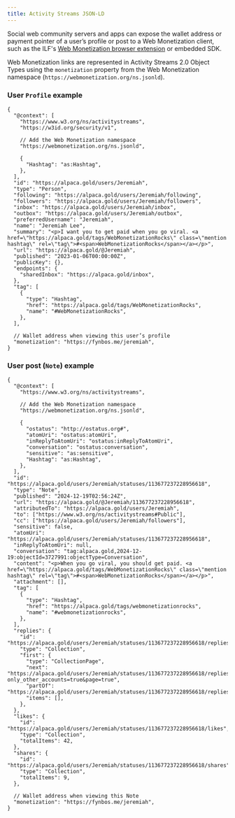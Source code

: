 ```yaml
---
title: Activity Streams JSON-LD
---
```



Social web community servers and apps can expose the wallet address or payment pointer of a user’s profile or post to a Web Monetization client, such as the ILF's [Web Monetization browser extension](/supporters/get-started#1-download-and-install-the-extension) or embedded SDK.

Web Monetization links are represented in <LinkOut href="https://www.w3.org/TR/activitystreams-core/">Activity Streams 2.0</LinkOut> <LinkOut href="https://www.w3.org/TR/activitystreams-vocabulary/#dfn-object">Object Types</LinkOut> using the `monetization` property from the Web Monetization namespace (`https://webmonetization.org/ns.jsonld`).

### User `Profile` example

```jsonc wrap
{
  "@context": [
    "https://www.w3.org/ns/activitystreams",
    "https://w3id.org/security/v1",

    // Add the Web Monetization namespace
    "https://webmonetization.org/ns.jsonld",

    {
      "Hashtag": "as:Hashtag",
    },
  ],
  "id": "https://alpaca.gold/users/Jeremiah",
  "type": "Person",
  "following": "https://alpaca.gold/users/Jeremiah/following",
  "followers": "https://alpaca.gold/users/Jeremiah/followers",
  "inbox": "https://alpaca.gold/users/Jeremiah/inbox",
  "outbox": "https://alpaca.gold/users/Jeremiah/outbox",
  "preferredUsername": "Jeremiah",
  "name": "Jeremiah Lee",
  "summary": "<p>I want you to get paid when you go viral. <a href=\"https://alpaca.gold/tags/WebMonetizationRocks\" class=\"mention hashtag\" rel=\"tag\">#<span>WebMonetizationRocks</span></a></p>",
  "url": "https://alpaca.gold/@Jeremiah",
  "published": "2023-01-06T00:00:00Z",
  "publicKey": {},
  "endpoints": {
    "sharedInbox": "https://alpaca.gold/inbox",
  },
  "tag": [
    {
      "type": "Hashtag",
      "href": "https://alpaca.gold/tags/WebMonetizationRocks",
      "name": "#WebMonetizationRocks",
    },
  ],

  // Wallet address when viewing this user’s profile
  "monetization": "https://fynbos.me/jeremiah",
}
```

### User post (`Note`) example

```jsonc wrap
{
  "@context": [
    "https://www.w3.org/ns/activitystreams",

    // Add the Web Monetization namespace
    "https://webmonetization.org/ns.jsonld",

    {
      "ostatus": "http://ostatus.org#",
      "atomUri": "ostatus:atomUri",
      "inReplyToAtomUri": "ostatus:inReplyToAtomUri",
      "conversation": "ostatus:conversation",
      "sensitive": "as:sensitive",
      "Hashtag": "as:Hashtag",
    },
  ],
  "id": "https://alpaca.gold/users/Jeremiah/statuses/113677237228956618",
  "type": "Note",
  "published": "2024-12-19T02:56:24Z",
  "url": "https://alpaca.gold/@Jeremiah/113677237228956618",
  "attributedTo": "https://alpaca.gold/users/Jeremiah",
  "to": ["https://www.w3.org/ns/activitystreams#Public"],
  "cc": ["https://alpaca.gold/users/Jeremiah/followers"],
  "sensitive": false,
  "atomUri": "https://alpaca.gold/users/Jeremiah/statuses/113677237228956618",
  "inReplyToAtomUri": null,
  "conversation": "tag:alpaca.gold,2024-12-19:objectId=3727991:objectType=Conversation",
  "content": "<p>When you go viral, you should get paid. <a href=\"https://alpaca.gold/tags/WebMonetizationRocks\" class=\"mention hashtag\" rel=\"tag\">#<span>WebMonetizationRocks</span></a></p>",
  "attachment": [],
  "tag": [
    {
      "type": "Hashtag",
      "href": "https://alpaca.gold/tags/webmonetizationrocks",
      "name": "#webmonetizationrocks",
    },
  ],
  "replies": {
    "id": "https://alpaca.gold/users/Jeremiah/statuses/113677237228956618/replies",
    "type": "Collection",
    "first": {
      "type": "CollectionPage",
      "next": "https://alpaca.gold/users/Jeremiah/statuses/113677237228956618/replies?only_other_accounts=true&page=true",
      "partOf": "https://alpaca.gold/users/Jeremiah/statuses/113677237228956618/replies",
      "items": [],
    },
  },
  "likes": {
    "id": "https://alpaca.gold/users/Jeremiah/statuses/113677237228956618/likes",
    "type": "Collection",
    "totalItems": 42,
  },
  "shares": {
    "id": "https://alpaca.gold/users/Jeremiah/statuses/113677237228956618/shares",
    "type": "Collection",
    "totalItems": 9,
  },

  // Wallet address when viewing this Note
  "monetization": "https://fynbos.me/jeremiah",
}
```
